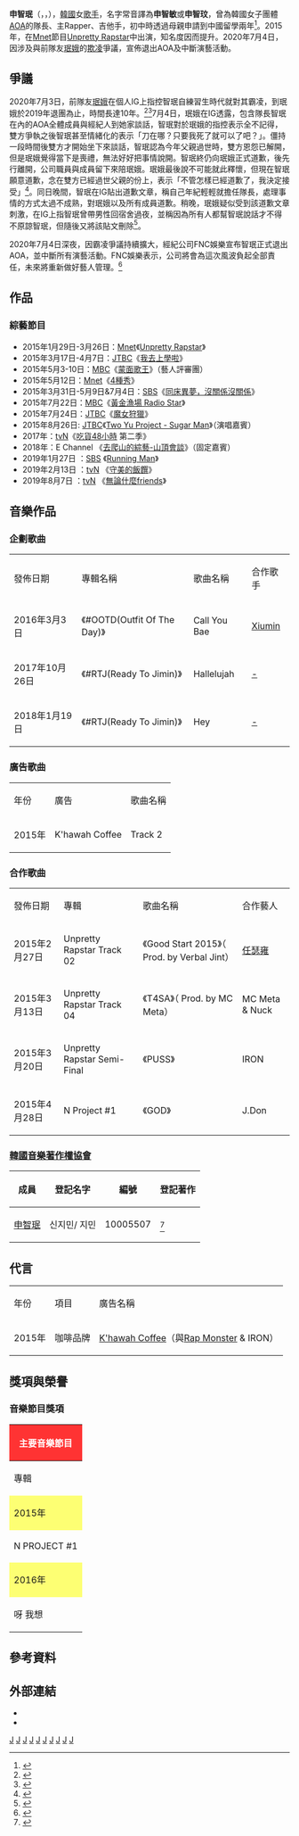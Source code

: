 {{About|[[AOA|AOA]]的前成員|[[防弹少年團|防弹少年團]]的成員|朴智旻}}
{{藝人
| 姓名 = 申智珉
| 類型 = 女歌手
| 圖片 = AOA(지민), “눈빛으로 올킬”… 과감한 패션 03.png
| 圖片尺寸 = 250px
| 本名 = 申智珉
| 外文名 = 신지민
| 外文 = ko
| 羅馬拼音 = Shin Ji Min
| 英文名 = Jiminel
| 暱稱 = Hey妖精，申局長，申致命，小隊，Jimin baby 
| 其他藝名 = 
| 國籍 = {{KOR}}
| 出生日期 = {{birth_date_and_age|1991|1|8}}
| 出生地點 = {{KOR}}[[京畿道|京畿道]][[城南市|城南市]][[中院區|中院區]]
| 居住地 =
| 宗教信仰 = 
| 語言 = [[韓語|韓語]]、[[日語|日語]]、[[中文|中文]]
| 職業 = [[歌手|歌手]]
| 教育程度 = 高中
| 母校 = {{link-ko|二梅初等學校|이매초등학교}}<br>{{link-ko|二梅中學校|이매등학교}}<br>{{link-ko|泰園高等學校|태원고등학교}}
| 出道作 = 《Elvis》
| 出道日期 = {{KOR}} 2012年8月9日<br />{{JAP}} 2014年10月1日
| 代表作 = 《Elvis》<br/>《短裙》<br />《短髮》<br />《貓步輕俏》<br/>《Puss》
| 活躍年代 = 2012年－2020年<ref>因涉嫌對AOA前隊友珉娥霸凌争议而停止演藝活動。</ref>
| 唱片公司 = {{KOR}} [[CJ希杰集團|CJ E&M]]<br />{{JAP}} [[日本環球音樂|日本環球音樂]]
| 經紀公司 = [[FNC娛樂|FNC娛樂]]（2012－2022）
| 相關團體 = [[AOA_(韓國)|AOA]]（2012－2020）
| 網站 = [https://web.archive.org/web/20160405040753/http://www.a-o-a.co.kr/ 官方網站]
}}
{{Koreanname
| hangul = 신지민 
| hanja = {{linktext|申|智|珉}}
| rr = Sin Ji-min
| mr = Sin Chi-min
| img = 
|caption= 
}}

'''申智珉'''（{{lang-ko|'''신지민'''}}，{{lang-en|Sin Ji Min }}，{{bd|1991年|1月8日|}}），[[韓國|韓國]]女[[歌手|歌手]]，名字常音譯為'''申智敏'''或'''申智玟'''，曾為韓國女子團體[[AOA_(韓國)|AOA]]的隊長、主Rapper、吉他手，初中時透過母親申請到中國留學兩年<ref>{{Citation|last=JTBC Entertainment|title=(Surprising!) Hani&Jimin speak Chinese very well! -'Off to school' Ep.36|date=2015-03-17|url=https://www.youtube.com/watch?v=NSYzMZ-h7_A|accessdate=2017-01-25|archive-date=2017-02-05|archive-url=https://web.archive.org/web/20170205144031/https://www.youtube.com/watch?v=NSYzMZ-h7_A|dead-url=no}}</ref>。2015年，在[[Mnet|Mnet]]節目[[Unpretty_Rapstar|Unpretty Rapstar]]中出演，知名度因而提升。2020年7月4日，因涉及與前隊友[[珉娥|珉娥]]的[[欺凌|欺凌]]爭議，宣佈退出AOA及中斷演藝活動。

==爭議==
2020年7月3日，前隊友[[珉娥|珉娥]]在個人IG上指控智珉自練習生時代就對其霸凌，到珉娥於2019年退團為止，時間長達10年。<ref>{{cite news |language = zh-tw |author = 李姿瑩 |url = https://stars.udn.com/star/story/10092/4677545 |title = 血淚控訴遭智珉霸凌！珉娥自曝吞下200顆安眠藥 |publisher = 聯合新聞網 |date = 2020-07-03 |accessdate = 2020-07-04 |archive-date = 2020-07-03 |archive-url = https://web.archive.org/web/20200703172038/https://stars.udn.com/star/story/10092/4677545 |dead-url = no }}</ref><ref>{{cite news |language = zh-tw |author = 王怡文 |url = https://www.mirrormedia.mg/story/20200703insight004/ |title = 喪父落淚遭隊長霸凌嗆「不要破壞氣氛」　AOA前成員秀割腕傷痕求道歉 |publisher = 鏡周刊 |date = 2020-07-03 |accessdate = 2020-07-04 |archive-date = 2020-07-03 |archive-url = https://web.archive.org/web/20200703174715/https://www.mirrormedia.mg/story/20200703insight004/ |dead-url = no }}</ref>7月4日，珉娥在IG透露，包含隊長智珉在內的AOA全體成員與經紀人到她家談話，智珉對於珉娥的指控表示全不記得，雙方爭執之後智珉甚至情緒化的表示「刀在哪？只要我死了就可以了吧？」。僵持一段時間後雙方才開始坐下來談話，智珉認為今年父親過世時，雙方恩怨已解開，但是珉娥覺得當下是喪禮，無法好好把事情說開。智珉終仍向珉娥正式道歉，後先行離開，公司職員與成員留下來陪珉娥。珉娥最後說不可能就此釋懷，但現在智珉願意道歉，念在雙方已經過世父親的份上，表示「不管怎樣已經道歉了，我決定接受」<ref>{{cite news |language = zh-tw |author = 陳雅蘭 |url = https://www.nownews.com/news/entertainment/5028232?from=nnfb_p&utm_source=fb&utm_medium=nn&utm_campaign=p&fbclid=IwAR3vyj1kf8Rmyda_Aovnn6QzDWVVsXgSSc4wzv65FUihQ5H8wdIYq-Psx3U |title = AOA全員到珉娥家道歉　智珉一度發火問：刀在哪？ |publisher = 今日新聞 |date = 2020-07-04 |accessdate = 2020-07-04 |archive-date = 2020-07-04 |archive-url = https://web.archive.org/web/20200704095637/https://www.nownews.com/news/entertainment/5028232?from=nnfb_p&utm_source=fb&utm_medium=nn&utm_campaign=p&fbclid=IwAR3vyj1kf8Rmyda_Aovnn6QzDWVVsXgSSc4wzv65FUihQ5H8wdIYq-Psx3U |dead-url = no }}</ref>。同日晚間，智珉在IG貼出道歉文章，稱自己年紀輕輕就擔任隊長，處理事情的方式太過不成熟，對珉娥以及所有成員道歉。稍晚，珉娥疑似受到該道歉文章刺激，在IG上指智珉曾帶男性回宿舍過夜，並稱因為所有人都幫智珉說話才不得不原諒智珉，但隨後又將該貼文刪除<ref>{{cite news |language = zh-tw |author = 蘋果日報 |url = https://tw.appledaily.com/entertainment/20200704/YL77F53MDGJCMF2GD3633U4CDY/ |title = 智珉首發聲自責「缺乏人性」　珉娥捅她帶男人回宿舍做X |publisher = 蘋果日報 |date = 2020-07-04 |accessdate = 2020-07-04 |archive-date = 2020-07-05 |archive-url = https://web.archive.org/web/20200705143916/https://tw.appledaily.com/entertainment/20200704/YL77F53MDGJCMF2GD3633U4CDY/ |dead-url = no }}</ref>。

2020年7月4日深夜，因霸凌爭議持續擴大，經紀公司FNC娛樂宣布智珉正式退出AOA，並中斷所有演藝活動。FNC娛樂表示，公司將會為這次風波負起全部責任，未來將重新做好藝人管理。<ref>{{cite news |language = zh-tw |author = 中時電子報 |url = https://www.chinatimes.com/realtimenews/20200705000031-260404?chdtv |title = AOA霸凌隊長智珉徹底完了 權珉娥再爆她「私下淫亂一面」 |publisher = 吳玫穎 |date = 2020-07-05 |accessdate = 2020-07-05 |archive-date = 2020-07-05 |archive-url = https://web.archive.org/web/20200705062157/https://www.chinatimes.com/realtimenews/20200705000031-260404?chdtv |dead-url = no }}</ref>

== 作品 ==
=== 綜藝節目 ===
*2015年1月29日-3月26日：[[Mnet|Mnet]]《[[Unpretty_Rapstar|Unpretty Rapstar]]》
*2015年3月17日-4月7日：[[JTBC|JTBC]]《[[我去上學啦|我去上學啦]]》
*2015年5月3-10日：[[MBC|MBC]]《[[蒙面歌王|蒙面歌王]]》（藝人評審團）
*2015年5月12日：[[Mnet|Mnet]]《[[4種秀|4種秀]]》
*2015年3月31日-5月9日&7月4日：[[SBS|SBS]]《[[同床異夢，沒關係沒關係|同床異夢，沒關係沒關係]]》
*2015年7月22日：[[MBC|MBC]]《[[黃金漁場_Radio_Star|黃金漁場 Radio Star]]》
*2015年7月24日：[[JTBC|JTBC]]《[[魔女狩獵|魔女狩獵]]》
*2015年8月26日: [[JTBC|JTBC]]《[[Two_Yu_Project_-_Sugar_Man|Two Yu Project - Sugar Man]]》（演唱嘉賓）
*2017年：[[tvN|tvN]]《[[吃貨48小時|吃貨48小時]] 第二季》
*2018年：E Channel 《[[去爬山的綜藝-山頂會談|去爬山的綜藝-山頂會談]]》（固定嘉賓）
*2019年1月27日 ：[[SBS|SBS]] 《[[Running_Man|Running Man]]》
*2019年2月13日 ：[[tvN|tvN]] 《[[守美的飯饌|守美的飯饌]]》
*2019年8月7日 ：[[tvN|tvN]] 《[[無論什麼friends|無論什麼friends]]》

== 音樂作品 ==
=== 企劃歌曲 ===
{| class="wikitable" style="text-align:center"
|-style="background:#FFC400; font-weight:bold"
|發佈日期
|專輯名稱
|歌曲名稱
|合作歌手
|- bgcolor="#F0F8FF"
|2016年3月3日
|align="left"|《#OOTD(Outfit Of The Day)》
|align="left"|Call You Bae
|[[Xiumin|Xiumin]]
|- bgcolor="#F0F8FF"
|2017年10月26日
|align="left"|《#RTJ(Ready To Jimin)》
|align="left"|Hallelujah
|[[-|-]]
|- bgcolor="#F0F8FF"
|2018年1月19日
|align="left"|《#RTJ(Ready To Jimin)》
|align="left"|Hey
|[[-|-]]
|}

=== 廣告歌曲 ===
{| class="wikitable" style="text-align:center"
|-style="background:#FFC400; font-weight:bold"
|年份
|廣告
| 歌曲名稱
|- bgcolor="#F0F8FF"
|2015年
|K'hawah Coffee
|align="left"|Track 2
|}

=== 合作歌曲 ===
{| class="wikitable" style="text-align:center"
|-style="background:#FFC400; font-weight:bold"
|發佈日期
| 專輯 
| 歌曲名稱
|合作藝人
|- bgcolor="#F0F8FF"
|2015年2月27日
| Unpretty Rapstar Track 02
| align="left" |《Good Start 2015》（ Prod. by Verbal Jint）
|[[任瑟雍|任瑟雍]]
|- bgcolor="#FFFFFF"
|2015年3月13日
| Unpretty Rapstar Track 04
| align="left" |《T4SA》（ Prod. by MC Meta）
|MC Meta & Nuck
|- bgcolor="#F0F8FF"
|2015年3月20日
| Unpretty Rapstar Semi-Final
| align="left" |《PUSS》
|IRON
|- bgcolor="#FFFFFF"
|2015年4月28日
| N Project #1
| align="left" |《GOD》
|J.Don
|}

===[[韓國音樂著作權協會|韓國音樂著作權協會]]===
{|class=wikitable
|-
!成員!!登記名字!!編號!!登記著作
|-
|[[申智珉|申智珉]]||신지민/ 지민||10005507||<ref>{{Cite web |url =https://www.komca.or.kr/srch2/srch_01_popup_mem_right.jsp?S_MB_CD=10005507 |title =申智珉於韓國音樂著作權協會之登記紀錄 |language =ko |accessdate =2019-12-26 |archive-date =2020-07-08 |archive-url =https://web.archive.org/web/20200708210341/https://www.komca.or.kr/srch2/srch_01_popup_mem_right.jsp?S_MB_CD=10005507 |dead-url =no }}</ref>
|}

== 代言 ==
{| class="wikitable" style="text-align:center"
|-style="background:#FFC400; font-weight:bold"
|年份||項目||廣告名稱
|-
| 2015年|| 咖啡品牌 || [[K'hawah_Coffee|K'hawah Coffee]]（與[[金南俊|Rap Monster]] & IRON）
|}

==獎項與榮譽==
===音樂節目獎項===
{|class="wikitable" style="font-size:small;text-align:center"
!colspan="9" style="background:#FF3333;color:white" |主要音樂節目
|-
!專輯
!歌曲
![[Mnet媒體|Mnet]]<br /><small>《[[M!_Countdown|M! Countdown]]》</small>
![[KBS第2頻道|KBS2]]<br /><small>《[[KBS音樂銀行|Music Bank]]》</small>
![[文化廣播_(韓國)|MBC]]<br /><small>《[[Show!_音樂中心|Show! 音樂中心]]》</small>
![[SBS株式會社|SBS]]<br /><small>《[[SBS人氣歌謠|人氣歌謠]]》</small>
![[MBC_Plus_Media|MBC Music]]<br /><small>《[[Show_Champion|Show Champion]]》</small>
![[SBS_MTV|SBS MTV]]<br /><small>《[[THE_SHOW_(SBS_MTV節目)|THE SHOW]]》</small>
!備註
|-
! style="background:#FDFF73" colspan="9" | 2015年
|-
| N PROJECT #1 || GOD || 7 || 48 || 32 || 26 || 18 || 7 ||與[[N.Flying|J.DON]]
|-
! style="background:#FDFF73" colspan="9" | 2016年
|-
| 呀 我想 || 呀 我想 || / || 7 ||style="background:#808080" |     || 2 || 4 || / ||Feat.Xiumin
|}

== 參考資料 ==
{{reflist}}

== 外部連結 ==
{{Portal box|大韩民国|音乐|人物}}{{Commonscat|Shin Ji-min}}
*{{instagram|jiminbaby_18}}{{ko}}
*{{sinaweibo|5787492805}}

{{AOA}}
{{FNC娛樂}}
{{Unpretty Rapstar}}
{{4种秀}}
{{Authority control}}

[[Category:韓國女歌手|J]]
[[Category:韓國流行音樂歌手|J]]
[[Category:韓語流行音樂歌手|J]]
[[Category:日語歌手|J]]
[[Category:日本流行音樂歌手|J]]
[[Category:韓國舞者|J]]
[[Category:韓國女性模特兒|J]]
[[Category:京畿道出身人物|J]]
[[Category:城南市出身人物|J]]
[[Category:申姓|J]]